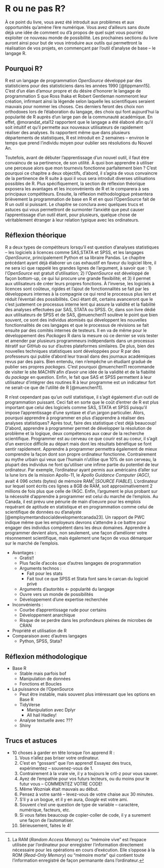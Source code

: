 # R ou ne pas R?
\begin{flushright}
William Poirier
\end{flushright}

À ce point du livre, vous avez été introduit aux problèmes et aux opportunités qu'amène l'ère numérique. Vous avez d'ailleurs sans doute déjà une idée de comment ou d’à propos de quel sujet vous pourriez exploiter ce nouveau monde de possibilité. Les prochaines sections du livre auront ainsi pour but de vous introduire aux outils qui permettront la réalisation de vos projets, en commençant par l'outil d'analyse de base -- le langage R.

## Pourquoi R?
R est un langage de programmation *OpenSource* développé par des statisticiens pour des statisticiens dans les années 1990 [@tippmann15]. C'est d'un élan d'amour propre et du désire d'honorer le langage de programmation S que Ross Ihaka et Robert Gentleman nommeront leur création, infirmant ainsi la légende selon laquelle les scientifiques seraient mauvais pour nommer les choses. Ces derniers feront des choix non orthodoxes lors de l'élaboration du langage, des choix qui font aujourd'hui la popularité de R auprès d'un large pan de la communauté académique. En effet, @morandat_etal12 rapportent que le langage a été élaboré afin qu'il soit intuitif et qu'il permette aux nouveaux utilisateurs de rapidement réaliser des analyses. Ils rapportent même que dans plusieurs départements de statistiques, R est introduit en 2 semaines -- environ le temps que prend l’individu moyen pour oublier ses résolutions du Nouvel An. 

Toutefois, avant de débuter l'apprentissage d'un nouvel outil, il faut être convaincu de sa pertinence, de son utilité. À quoi bon apprendre à utiliser une perceuse alors que mon tournevis fonctionne parfaitement bien ? C'est pourquoi ce chapitre a deux objectifs, d'abord, il s'agira de vous convaincre de la pertinence de R suite à quoi il vous sera introduit diverses utilisations possibles de R. Plus spécifiquement, la section de réflexion théorique exposera les avantages et les inconvénients de R et le comparera à ses principaux compétiteurs. Ensuite, la réflexion méthodologique présentera brièvement la programmation de base en R et en quoi l'OpenSource fait de R un outil si puissant. Le chapitre se conclura avec quelques trucs et astuces qui vous permettront de surmonter l'anxiété que peut causer l'apprentissage d'un outil étant, pour plusieurs, quelque chose de véritablement étranger à leur relation typique avec les ordinateurs.

## Réflexion théorique
R a deux types de compétiteurs lorsqu'il est question d'analyses statistiques -- les logiciels à licences comme SAS,STATA et SPSS, et les langages *OpenSource*, principalement Python et sa libraire Pandas. Le chapitre précédant ayant déjà élaborer un cas exhaustif en faveur du logiciel libre, il ne sera ici que rappelé les grandes lignes de l'argument, à savoir que : 1) l'*OpenSource* est gratuit d'utilisation; 2) l'*OpenSource* est développé de façon bottom-up, ce qui lui procure une grande flexibilité; et 3) il permet aux utilisateurs de créer leurs propres fonctions. À l'inverse, les logiciels à licences sont coûteux, rigides et l'ajout de fonctionnalités se fait par les développeurs internes à la compagnie ce qui rend le processus plus lent et réduit l'éventail des possibilités. Ceci étant dit, certains avanceront que le c'est justement ce processus interne lent qui assure la validité et la fiabilité des analyses effectuées par SAS, STATA ou SPSS.  Or, dans son livre dédié aux utilisateurs de SPSS et de SAS, @muenchen11 soulève le point que bien souvent, ce sont des individus atomisés qui développent les nouvelles fonctionnalités de ces langages et que le processus de révisions se fait ensuite par des comités internes de testeurs. Il en va de même pour le développement des *Packages* R dans la mesure où ce dernier se vois tester et amender par plusieurs programmeurs indépendants dans un processus itératif sur GitHub ou sur d'autres plateformes similaires. De plus, bien des nouvelles techniques statistiques sont développées pour R par des professeurs qui publie d'abord leur travail dans des journaux académiques revus par des pairs. Bien entendu, rien n’empêche un étudiant gradué de publier ses propres *packages*. C'est pourquoi @muenchen11 recommande de visiter le site *MACHIN* afin d'avoir une idée de la validité et de la fiabilité du *package* en question. Enfin, le fait que SAS et SPSS permettent à leur utilisateur d'intégrer des routines R à leur programme est un indicateur fort ne serait-ce que de l'utilité de R [@muenchen11].

R n'est cependant pas qu'un outil statistique, il s'agit également d'un outil de programmation puissant. Ceci fait en sorte que le coût d'entrer de R est plus important que celui des logiciels comme SAS, STATA et SPSS puisqu'il impose l'apprentissage d'une syntaxe et d'un jargon particulier. Alors, pourquoi apprendre à programmer en plus d'apprendre à réaliser des analyses statistiques? Après tout, faire des statistique c'est déjà beaucoup! D'abord, apprendre à programmer permet de développer la résolution de problème et la logique, deux compétences aux cœur de la recherche scientifique. Programmer est au cerveau ce que courir est au coeur, il s'agit d'un exercice difficile au départ mais dont les résultats bénéfique se font sentir rapidement. Apprendre à programmer permettra également de mieux comprendre la façon dont son propre ordinateur fonctionne. Contrairement au mythe urbain qui veux que l'humain n'utilise que 10% de son cerveau, la plupart des individus ne font qu'utiliser une infime partie du potentiel de leur ordinateur. Par exemple, l'ordinateur ayant permis aux américains d'aller sur la lune lors de la mission Apollo-11, le  *Apollo Guidance Computer (AGC)*, avait 4 096 octets (bytes) de mémoire RAM[^1] [*SOURCE FIABLE*]. L'ordinateur sur lequel sont écrits ces lignes a 8GB de RAM, soit approximativement 2 millions de fois plus que celle de l'AGC. Enfin, l'argument le plus probant sur la nécessité d'apprendre à programmer est celui du marché de l'emplois. Au Canada, il est prévu une pénurie de main d'oeuvre pour les emplois requérant de aptitude en statistique et en programmation comme celui de scientifique de données ou d'analyste [@employmentandsocialdevelopmentcanada23]. Un rapport de PWC indique même que les employeurs devrons s'attendre à ce battre pour engager des individus compétent dans les deux domaines. Apprendre à programmer devient alors, non seulement, une façon d'améliorer votre résonnement scientifique, mais également une façon de vous démarquer sur le marché de l'emplois.

[^1]: La RAM (*Random Access Memory*) ou "mémoire vive" est l'espace utilisée par l'ordinateur pour enregistrer l'information directement nécessaire pour les opérations en cours d'exécution. Elle s'oppose à la ROM (*Read-Only Memory*) ou "mémoire morte" qui contient toute l'information enregistré de façon permanante dans l'ordinateur.

  - Avantages :
    - Gratis!!
    - Plus facile d'accès que d'autres langages de programmation
    - Arguments technos :
      - Fait pour les stats
      - Fait tout ce que SPSS et Stata font sans le carcan du logiciel privé
    - Arguments d'autorités <- popularité du langage
    - Ouvre vers un monde de possibilités
    - Développement d'une expertise recherchée 
  - Inconvénients :
    - Courbe d'apprentissage rude pour certains
    - Développement anarchique
    - Risque de se perdre dans les profondeurs pleines de microbes de CRAN
  - Propriété et utilisation de R
  - Comparaison avec d’autres langages
    - Python, SPSS, Stata?

## Réflexion méthodologique
  - Base R
    - Stable mais parfois bof
    - Manipulation de données
    - Fonctions et Boucles
  - La puissance de l'OpenSource
    - Peut être instable, mais souvent plus intéressant que les options en Base R
    - TidyVerse
      - Manipulation avec Dplyr
      - All hail Hadley!
    - Analyse textuelle avec ???
    - Shiny

## Trucs et astuces
  - 10 choses à garder en tête lorsque l'on apprend R :
    1. Vous n'allez pas briser votre ordinateur. 
    2. C'est en "gossant" que l'on apprend! Essayez des trucs, expérimentez -- souvenez-vous de 1.
    3. Contrairement à la vraie vie, il y a toujours le crtl-z pour vous sauver.
    4. Ayez de l'empathie pour vos futurs lecteurs, ou du moins pour le futur vous -- COMMENTEZ VOTRE CODE!
    5. Même Wozniak était mauvais au début.
    6. Pensez à votre santé -- levez-vous de votre chaise aux 30 minutes.
    7. S'il y a un bogue, et il y en aura, *Google* est votre ami.
    8. Souvent c'est une question de type de variable -- caractère, numérique, facteurs, etc.
    9. Si vous faites beaucoup de copier-coller de code, il y a surement une façon de l'automatiser.
    10. Sérieusement, faites le 4! 
